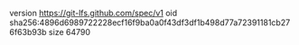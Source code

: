 version https://git-lfs.github.com/spec/v1
oid sha256:4896d6989722228ecf16f9ba0a0f43df3df1b498d77a72391181cb276f63b93b
size 64790
